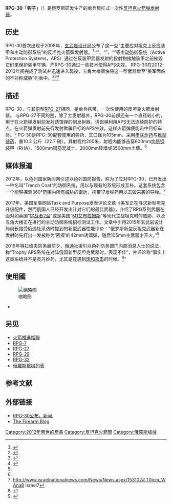 {{noteTA
|G1=軍事
|G2=長度單位
|G3=Firearms
}}
{{Infobox weapon
|name=RPG-30
|image=РПГ-30-Крюк.jpg
|image_size=250px
|caption=RPG-30 "钩子"
|Origin= {{flagcountry|Russian Federation}}
|type=一次性使用，用后即弃的[[火箭推进榴弹|火箭推进榴弹]]
<!-- Type selection -->
|is_ranged=yes
|is_bladed=
|is_explosive=yes
|is_artillery=yes
|is_vehicle=<!-- Service history -->
|service=2012年—
|used_by=俄罗斯
|wars= [[2022年俄羅斯入侵烏克蘭|2022年俄羅斯入侵烏克蘭]]
<!-- Production history -->
|designer=国立研究和生产公司：[[玄武岩设计局|玄武岩设计局]]
|design_date=2008
|manufacturer=国立研究和生产公司：[[玄武岩设计局|玄武岩设计局]]
|production_date=2013年—
|number=
|variants=<!-- General specifications -->
|weight=10.3千克
|Length=
|part_length=
|crew=<!-- Ranged weapon specifications -->
|cartridge=
|caliber=105毫米
|action= 引信擊發
|mode= 單發
|velocity=120米／秒
|range=200米
|max_range=
|feed= 用完即棄
|sights= [[機械瞄具|機械瞄具]]
<!-- Artillery specifications -->
|breech=
|recoil=
|carriage=
|elevation=
|traverse=<!-- Bladed weapon specifications -->
|blade_type=1
|hilt_type=
|head_type=
|haft_type=<!-- Explosive specifications -->
|Diameter=
|filling=
|filling_weight=
|detonation=
|yield=
}}
'''RPG-30「钩子」'''（{{Lang-rus|РПГ-30 «Крюк»|RPG-30 "Kryuk"}}）是俄罗斯研发生产的单兵肩扛式一次性[[反坦克戰|反坦克]][[火箭弹发射器|火箭弹发射器]]。

== 历史 ==
RPG-30首次出现于2008年，[[玄武岩设计局|玄武岩设计局]]公布了这一型“主要应对坦克上反应装甲和主动防御系统”的反坦克火箭弹发射器。<ref name="ARMS-TASS">{{Cite web|title="Базальт" завершил разработку и испытания РПГ-30|url=http://www.warandpeace.ru/ru/article/view/29715/|accessdate=2008-11-20|date=2008-11-19|work=ВОЙНА и МИР|language=ru|archive-date=2009-09-05|archive-url=https://web.archive.org/web/20090905125458/http://www.warandpeace.ru/ru/article/view/29715/|dead-url=no}}</ref> “{{Link-en|竞技场|Arena Active Protection System}}”、“{{Link-en|鸫|Drozd}}”、“{{Link-en|Trophy|Trophy}}”等[[主动防护系统|主动防御系统]]（Active Protection Systems，APS）通过在反装甲武器发射的投射物接触装甲之前摧毁它们来保护装甲车辆，而RPG-30通过一些技术使得APS失效。 RPG-30在2012-2013年间完成了测试并迅速进入现役，五角大楼很快将这一型武器增至“美军面临的不对称威胁”列表中。<ref>{{cite web|url=https://vpk.name/news/95505_oao_npo_bazalt_gotovo_obespechit_potrebnosti_minoboronyi_v_kratnom_uvelichenii_uchebnyih_strelb.html|title=ОАО «НПО «Базальт» готово обеспечить потребности Минобороны в кратном увеличении учебных стрельб|website=ВПК.name|accessdate=2019-07-26|archive-date=2019-07-19|archive-url=https://web.archive.org/web/20190719071703/https://vpk.name/news/95505_oao_npo_bazalt_gotovo_obespechit_potrebnosti_minoboronyi_v_kratnom_uvelichenii_uchebnyih_strelb.html|dead-url=no}}</ref><ref>{{cite web|url=https://sputniknews.com/russia/201509181027179302-russia-grenade-launcher/|title=America’s Worst Nightmare: Russia Unveils ‘Merciless’ Anti-Tank Grenade|first=|last=Sputnik|website=sputniknews.com|accessdate=2019-07-26|archive-date=2019-07-22|archive-url=https://web.archive.org/web/20190722064659/https://sputniknews.com/russia/201509181027179302-russia-grenade-launcher/|dead-url=no}}</ref><ref>{{cite web|url=https://tass.com/defense/820411|title=Russian Army receives cutting-edge antitank rocket launchers — manufacturer|website=TASS|accessdate=2019-07-26|archive-date=2019-07-22|archive-url=https://web.archive.org/web/20190722064700/https://tass.com/defense/820411|dead-url=no}}</ref>

== 描述 ==
RPG-30，与其前型[[RPG-27|RPG-27]]相同，是单兵携带，一次性使用的反坦克火箭发射器。 与RPG-27不同的是，除了主发射器外，RPG-30前部还有一个直径较小的，用于在火箭弹发射前发射诱饵弹的侧发射器。诱饵弹利用APS无法连续防护的特点，在火箭弹发射前先行发射欺骗目标的APS生效，这样火箭弹便能击中目标车体。<ref name="ARMS-TASS"/>
PG-30是RPG-30配套使用的弹药，其口径为105mm，采用[[串联炸药|串联炸药]]与[[锥形装药|锥型装药]]，重10.3 公斤（22.7 磅）。其射程约200米，射程内能够击穿600mm[[軋壓均質裝甲|均质钢装甲]]（RHA）、1500mm[[钢筋混凝土|钢筋混凝土]]、2000mm[[磚|砖墙]]或3500mm[[土壤|土墙]]。<ref name="ARMS-TASS"/>

== 媒体报道 ==
2012年，以色列国家新闻网引述以色列国防报告，称{{Link-en|拉斐尔先进防卫系统公司|Rafael Advanced Defense Systems}}为了应对RPG-30，已开发出一种名叫“Trench Coat”的防御系统，用以与现有的{{Link-en|Trophy|Trophy}}系统形成互补。这套系统包含一个能够探测360°范围内所有威胁的雷达，携带17发弹药用以击毁来袭的导弹。<ref>http://www.israelnationalnews.com/News/News.aspx/153102#.T0icm_WAna8 {{Wayback|url=http://www.israelnationalnews.com/News/News.aspx/153102#.T0icm_WAna8 |date=20190804192027 }} Israel7</ref>

2017年，美国军事网站Task and Purpose发表评论文章《美军正在寻求新型坦克升级配件，然而俄国人已经开发出针对它们的最佳武器》，介绍了RPG系列武器在面对如英国“[[挑战者2坦克|挑战者2型]]”或是美国“[[M1艾布蘭主力戰車|M1艾布拉姆斯]]”等现代主战坦克时的威胁，以及五角大楼正在进行的主动防御系统招标测试工作。文章中引用2015年玄武岩设计局局长接受俄通社采访时提到的新型武器性能评价：“俄罗斯新型反坦克武器新在发射时先打出一发被称为‘密探’的42mm诱饵弹，随后105mm主武器才开火。”<ref>{{Cite web|title=The Army Is Eyeing A New Tank Upgrade, But The Russians Are Already Producing The Perfect Counter|url=https://taskandpurpose.com/army-tank-upgrade-rpg-30-counter|accessdate=2019-07-22|date=2017-06-12|work=Task & Purpose|language=en|archive-date=2019-07-22|archive-url=https://web.archive.org/web/20190722064649/https://taskandpurpose.com/army-tank-upgrade-rpg-30-counter|dead-url=no}}</ref>

2019年特拉维夫防务展前夕，[[俄通社|俄通社]]援引以色列防务部门内部消息人士的说法，称“Trophy APS系统在对阵俄国新型反坦克武器时，表现不佳”，并评论称“事实上这类系统并不是灵丹妙药，尤其是在遇到[[飽和攻擊|饱和攻击]]的时候。<ref>{{Cite web|title=Trophy active protection system 'toothless’ against Russian anti-tank weapons, says source|url=https://tass.com/defense/1061790|accessdate=2019-07-22|work=TASS|archive-date=2019-07-22|archive-url=https://web.archive.org/web/20190722063812/https://tass.com/defense/1061790|dead-url=no}}</ref>”

== 使用國 ==
[[File:RPG-30_grenade_launcher_at_Interpolitex-2016_01.jpg|缩略图]]
* {{Flag|Russian Federation}}

== 另见 ==
* [[火箭推進榴彈|火箭推進榴彈]]
* [[RPG-7|RPG-7]]
* [[RPG-27|RPG-27]]
* [[RPG-29|RPG-29]]
* [[RPG-32|RPG-32]]
* [[俄羅斯槍械列表|俄羅斯槍械列表]]

== 参考文献 ==
{{Reflist}}

== 外部链接 ==
* [https://translate.google.com/translate?u=http%3A%2F%2Farms-tass.su%2F%3Fpage%3Darticle%26amp%3Baid%3D62844%26amp%3Bcid%3D25&hl=en&ie=UTF-8&sl=ru&tl=en RPG-30公布，新闻.]{{Wayback|url=https://translate.google.com/translate?u=http%3A%2F%2Farms-tass.su%2F%3Fpage%3Darticle%26amp%3Baid%3D62844%26amp%3Bcid%3D25&hl=en&ie=UTF-8&sl=ru&tl=en |date=20150514211021 }}
* [http://www.thefirearmblog.com/blog/2008/11/20/rpg-30-unveiled-the-m1-abrams-killer/ The Firearm Blog]{{Wayback|url=http://www.thefirearmblog.com/blog/2008/11/20/rpg-30-unveiled-the-m1-abrams-killer/ |date=20190719071648 }} 

{{蘇聯及俄羅斯RPG系列}}
{{蘇聯及俄羅斯在二戰後研製的輕兵器}}
{{現代俄羅斯軍隊單兵武器及彈藥}}
{{多管槍械}}

[[Category:2012年面世的產品|Category:2012年面世的產品]]
[[Category:反坦克火箭筒|Category:反坦克火箭筒]]
[[Category:俄羅斯槍械|Category:俄羅斯槍械]]